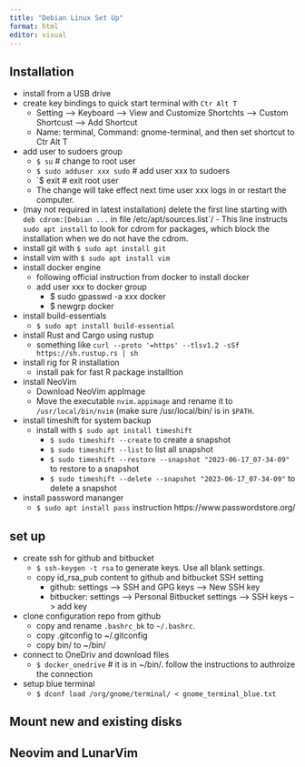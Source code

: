 ```yaml
---
title: "Debian Linux Set Up"
format: html
editor: visual
---
```


## Installation

-   install from a USB drive
-   create key bindings to quick start terminal with `Ctr Alt T`
    -   Setting --\> Keyboard --\> View and Customize Shortchts --\> Custom Shortcust --\> Add Shortcut
    -   Name: terminal, Command: gnome-terminal, and then set shortcut to Ctr Alt T
-   add user to sudoers group
    -   `$ su` \# change to root user
    -   `$ sudo adduser xxx sudo` \# add user xxx to sudoers
    -   \`\$ exit \# exit root user
    -   The change will take effect next time user xxx logs in or restart the computer.
-   (may not required in latest installation) delete the first line starting with `deb cdrom:[Debian ...` in file /etc/apt/sources.list\`/ - This line instructs `sudo apt install` to look for cdrom for packages, which block the installation when we do not have the cdrom.
-   install git with `$ sudo apt install git`
-   install vim with `$ sudo apt install vim`
-   install docker engine
    -   following official instruction from docker to install docker
    -   add user xxx to docker group
        -   \$ sudo gpasswd -a xxx docker
        -   \$ newgrp docker
-   install build-essentials
    -   `$ sudo apt install build-essential`
-   install Rust and Cargo using rustup
    -   something like `curl --proto '=https' --tlsv1.2 -sSf https://sh.rustup.rs | sh`
-   install rig for R installation
    -   install pak for fast R package installtion
-   install NeoVim
    -   Download NeoVim appImage
    -   Move the executable `nvim.appimage` and rename it to `/usr/local/bin/nvim` (make sure /usr/local/bin/ is in `$PATH`.
- install timeshift for system backup
  - install with `$ sudo apt install timeshift`
    - `$ sudo timeshift --create` to create a snapshot
    - `$ sudo timeshift --list` to list all snapshot
    - `$ sudo timeshift --restore --snapshot "2023-06-17_07-34-09"` to restore to a snapshot
    - `$ sudo timeshift --delete --snapshot "2023-06-17_07-34-09"` to delete a snapshot
- install password mananger
  - `$ sudo apt install pass`  instruction https://www.passwordstore.org/

## set up

-   create ssh for github and bitbucket
    -   `$ ssh-keygen -t rsa` to generate keys. Use all blank settings.
    -   copy id_rsa_pub content to github and bitbucket SSH setting
        -   github: settings --\> SSH and GPG keys --\> New SSH key
        -   bitbucker: settings --\> Personal Bitbucket settings --\> SSH keys --\> add key
-   clone configuration repo from github
    -   copy and rename `.bashrc_bk` to `~/.bashrc`.
    -   copy .gitconfig to \~/.gitconfig
    -   copy bin/ to \~/bin/
-   connect to OneDriv and download files
    -   `$ docker_onedrive` \# it is in \~/bin/. follow the instructions to authroize the connection
-   setup blue terminal
    -   `$ dconf load /org/gnome/terminal/ < gnome_terminal_blue.txt`

## Mount new and existing disks

##

## Neovim and LunarVim
